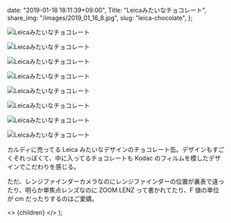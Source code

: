 
  date: "2019-01-18 18:11:39+09:00",
  Title: "Leicaみたいなチョコレート",
  share_img: "/images/2019_01_16_8.jpg",
  slug: "leica-chocolate",
};

![Leicaみたいなチョコレート](/images/2019_01_16_1.jpg)

![Leicaみたいなチョコレート](/images/2019_01_16_2.jpg)

![Leicaみたいなチョコレート](/images/2019_01_16_3.jpg)

![Leicaみたいなチョコレート](/images/2019_01_16_4.jpg)

![Leicaみたいなチョコレート](/images/2019_01_16_5.jpg)

![Leicaみたいなチョコレート](/images/2019_01_16_6.jpg)

![Leicaみたいなチョコレート](/images/2019_01_16_7.jpg)

![Leicaみたいなチョコレート](/images/2019_01_16_8.jpg)

カルディに売ってる Leica みたいなデザインのチョコレート缶。デザインもすごくそれっぽくて、中に入ってるチョコレートも Kodac のフィルムを模したデザインでこだわりを感じる。

ただ、レンジファインダーカメラなのにレンジファインダーの位置が裏表で違ったり、明らか単焦点レンズなのに ZOOM LENZ って書かれてたり、F 値の単位が cm だったりするのはご愛嬌。

  <>
    <Head>
      <title>{meta.Title} | 異郷好実</title>
    </Head>
    <PostLayout meta={meta}>{children}</PostLayout>
  </>
);
